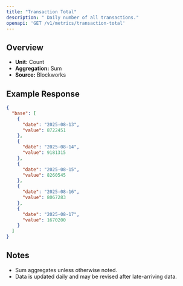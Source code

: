 ```yaml
---
title: "Transaction Total"
description: " Daily number of all transactions."
openapi: 'GET /v1/metrics/transaction-total'
---
```


## Overview

- **Unit:** Count
- **Aggregation:** Sum
- **Source:** Blockworks

## Example Response

```json
{
  "base": [
    {
      "date": "2025-08-13",
      "value": 8722451
    },
    {
      "date": "2025-08-14",
      "value": 9181315
    },
    {
      "date": "2025-08-15",
      "value": 8260545
    },
    {
      "date": "2025-08-16",
      "value": 8067283
    },
    {
      "date": "2025-08-17",
      "value": 1670200
    }
  ]
}
```

## Notes
- Sum aggregates unless otherwise noted.
- Data is updated daily and may be revised after late-arriving data.
